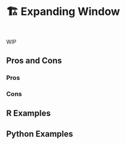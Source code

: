 # 🏗️ Expanding Window {#sec-time-series-expanding-window}

::: {style="visibility: hidden; height: 0px;"}
## Expanding Window
:::

WIP

## Pros and Cons

### Pros

### Cons

## R Examples

## Python Examples

